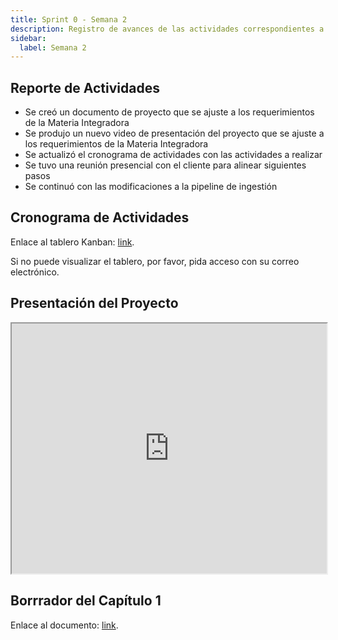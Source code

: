 ```yaml
---
title: Sprint 0 - Semana 2
description: Registro de avances de las actividades correspondientes a la Materia Integradora de ESPOL - PAO I 2025
sidebar:
  label: Semana 2
---
```


## Reporte de Actividades

- Se creó un documento de proyecto que se ajuste a los requerimientos de la Materia Integradora
- Se produjo un nuevo video de presentación del proyecto que se ajuste a los requerimientos de la Materia Integradora
- Se actualizó el cronograma de actividades con las actividades a realizar
- Se tuvo una reunión presencial con el cliente para alinear siguientes pasos
- Se continuó con las modificaciones a la pipeline de ingestión

## Cronograma de Actividades


Enlace al tablero Kanban: [link](https://espoldist.atlassian.net/jira/software/projects/SCRUM/boards/1).

<Aside type="tip">

Si no puede visualizar el tablero, por favor, pida acceso con su correo electrónico.

</Aside>


## Presentación del Proyecto

<iframe
    src="https://drive.google.com/file/d/1nGFhZGJU3y388LmLyuPzI45nahnVVqqL/preview"
    title="Video Presentación"
    width="100%"
    style="height: 400px;"
>
    Descarga el video desde [aquí](https://drive.google.com/file/d/1nGFhZGJU3y388LmLyuPzI45nahnVVqqL/view).
</iframe>


## Borrrador del Capítulo 1

Enlace al documento: [link](https://typst.app/project/r4ZV4qsFn8WHPgpNHdk5ry).
